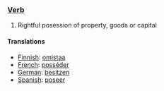 ===[[Verb]]===
#Rightful posession of property, goods or capital

====Translations====
*[[Finnish]]: [[omistaa]]
*[[French]]: [[posséder]]
*[[German]]: [[besitzen]]
*[[Spanish]]: [[poseer]]